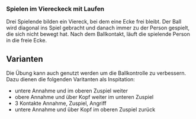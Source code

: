 ### Spielen im Viereckeck mit Laufen

Drei Spielende bilden ein Viereck, bei dem eine Ecke frei bleibt. Der Ball wird diagonal ins Spiel gebracht und danach immer zu der Person gespielt, die sich nicht bewegt hat. Nach dem Ballkontakt, läuft die spielende Person in die freie Ecke.

:::{.callout-tip}
## Varianten

Die Übung kann auch genutzt werden um die Ballkontrolle zu verbessern. Dazu dienen die folgenden Varitanten als Inspitation:

- untere Annahme und im oberen Zuspiel weiter
- obere Annahme und über Kopf weiter im unteren Zuspiel
- 3 Kontakte Annahme, Zuspiel, Angriff
- untere Annahme und über Kopf im oberen Zuspiel zurück
:::

